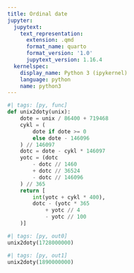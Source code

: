 ```yaml
---
title: Ordinal date
jupyter:
  jupytext:
    text_representation:
      extension: .qmd
      format_name: quarto
      format_version: '1.0'
      jupytext_version: 1.16.4
  kernelspec:
    display_name: Python 3 (ipykernel)
    language: python
    name: python3
---
```


```python
#| tags: [py, func]
def unix2doty(unix):
    dote = unix / 86400 + 719468
    cykl = (
        dote if dote >= 0
        else dote - 146096
    ) // 146097
    dotc = dote - cykl * 146097
    yotc = (dotc
        - dotc // 1460
        + dotc // 36524
        - dotc // 146096
    ) // 365
    return [
        int(yotc + cykl * 400),
        dotc - (yotc * 365
            + yotc // 4
            - yotc // 100
    )]
```

```python
#| tags: [py, out0]
unix2doty(1728000000)
```

```python
#| tags: [py, out1]
unix2doty(1890000000)
```
